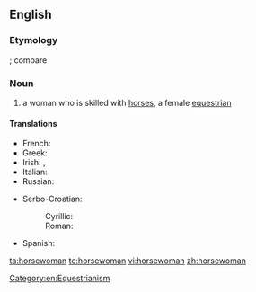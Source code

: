 ==English==

===Etymology===
{{compound|horse|woman}}; compare {{term|horseman}}

===Noun===
{{en-noun|horsewomen}}

# a woman who is skilled with [[horse]]s, a female [[equestrian]]

====Translations====
{{trans-top|a female equestrian}}
* French: {{t|fr|écuyère|f}}
* Greek: {{t|el|αναβάτρια|f|tr=anavátria|sc=Grek}}
* Irish: {{t|ga|banmharcach|m}}, {{t|ga|baneachlach|m}}
* Italian: {{t|it|amazzone|f}}
* Russian: {{t|ru|амазонка|f|tr=amazónka|alt=амазо́нка|sc=Cyrl}}
{{trans-mid}}
* Serbo-Croatian:
*: Cyrillic: {{t|sh|jahačica|f|alt=jahàčica|sc=Cyrl}}
*: Roman: {{t|sh|јахачица|f|alt=јаха̀чица}}
* Spanish: {{t|es|jinete|m|f}}
{{trans-bottom}}

[[Category:en:Equestrianism]]

[[ta:horsewoman]]
[[te:horsewoman]]
[[vi:horsewoman]]
[[zh:horsewoman]]